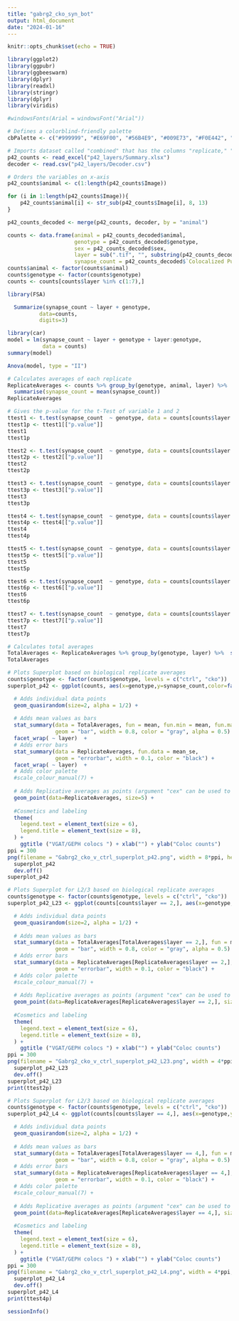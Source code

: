 ```yaml
---
title: "gabrg2_cko_syn_bot"
output: html_document
date: "2024-01-16"
---
```


```r
knitr::opts_chunk$set(echo = TRUE)

library(ggplot2)
library(ggpubr)
library(ggbeeswarm)
library(dplyr)
library(readxl)
library(stringr)
library(dplyr)
library(viridis)

#windowsFonts(Arial = windowsFont("Arial"))

# Defines a colorblind-friendly palette
cbPalette <- c("#999999", "#E69F00", "#56B4E9", "#009E73", "#F0E442", "#0072B2", "#D55E00", "#CC79A7")

# Imports dataset called "combined" that has the columns "replicate," "variable," and "value"
p42_counts <- read_excel("p42_layers/Summary.xlsx")
decoder <- read.csv("p42_layers/Decoder.csv")

```


```r
# Orders the variables on x-axis
p42_counts$animal <- c(1:length(p42_counts$Image))

for (i in 1:length(p42_counts$Image)){
    p42_counts$animal[i] <- str_sub(p42_counts$Image[i], 8, 13)
}

p42_counts_decoded <- merge(p42_counts, decoder, by = "animal")

counts <- data.frame(animal = p42_counts_decoded$animal,
                     genotype = p42_counts_decoded$genotype,
                     sex = p42_counts_decoded$sex,
                     layer = sub(".tif", "", substring(p42_counts_decoded$Image, regexpr(".tif", p42_counts_decoded$Image) - 1)),
                     synapse_count = p42_counts_decoded$`Colocalized Puncta Count`)
counts$animal <- factor(counts$animal)
counts$genotype <- factor(counts$genotype)
counts <- counts[counts$layer %in% c(1:7),]
```


```r
library(FSA)

  Summarize(synapse_count ~ layer + genotype,
          data=counts,
          digits=3)
```
```r
library(car)
model = lm(synapse_count ~ layer + genotype + layer:genotype,
           data = counts)
summary(model)

Anova(model, type = "II")

```


```r
# Calculates averages of each replicate
ReplicateAverages <- counts %>% group_by(genotype, animal, layer) %>%
  summarise(synapse_count = mean(synapse_count))
ReplicateAverages

# Gives the p-value for the t-Test of variable 1 and 2
ttest1 <- t.test(synapse_count  ~ genotype, data = counts[counts$layer == 1,], alternative = "two.sided", var.equal = TRUE, conf.level = 0.95)
ttest1p <- ttest1[["p.value"]]
ttest1
ttest1p

ttest2 <- t.test(synapse_count  ~ genotype, data = counts[counts$layer == 2,], alternative = "two.sided", var.equal = TRUE, conf.level = 0.95)
ttest2p <- ttest2[["p.value"]]
ttest2
ttest2p

ttest3 <- t.test(synapse_count  ~ genotype, data = counts[counts$layer == 3,], alternative = "two.sided", var.equal = TRUE, conf.level = 0.95)
ttest3p <- ttest3[["p.value"]]
ttest3
ttest3p

ttest4 <- t.test(synapse_count  ~ genotype, data = counts[counts$layer == 4,], alternative = "two.sided", var.equal = TRUE, conf.level = 0.95)
ttest4p <- ttest4[["p.value"]]
ttest4
ttest4p

ttest5 <- t.test(synapse_count  ~ genotype, data = counts[counts$layer == 5,], alternative = "two.sided", var.equal = TRUE, conf.level = 0.95)
ttest5p <- ttest5[["p.value"]]
ttest5
ttest5p

ttest6 <- t.test(synapse_count  ~ genotype, data = counts[counts$layer == 6,], alternative = "two.sided", var.equal = TRUE, conf.level = 0.95)
ttest6p <- ttest6[["p.value"]]
ttest6
ttest6p

ttest7 <- t.test(synapse_count  ~ genotype, data = counts[counts$layer == 7,], alternative = "two.sided", var.equal = TRUE, conf.level = 0.95)
ttest7p <- ttest7[["p.value"]]
ttest7
ttest7p

# Calculates total averages
TotalAverages <- ReplicateAverages %>% group_by(genotype, layer) %>%  summarise(synapse_count = mean(synapse_count))
TotalAverages

```

```r
# Plots Superplot based on biological replicate averages
counts$genotype <- factor(counts$genotype, levels = c("ctrl", "cko"))
superplot_p42 <- ggplot(counts, aes(x=genotype,y=synapse_count,color=factor(animal))) +

  # Adds individual data points
  geom_quasirandom(size=2, alpha = 1/2) +
  
  # Adds mean values as bars
  stat_summary(data = TotalAverages, fun = mean, fun.min = mean, fun.max = mean,
               geom = "bar", width = 0.8, color = "gray", alpha = 0.5) +
  facet_wrap( ~ layer)  +               
  # Adds error bars
  stat_summary(data = ReplicateAverages, fun.data = mean_se,
               geom = "errorbar", width = 0.1, color = "black") +
  facet_wrap( ~ layer)  +          
  # Adds color palette
  #scale_colour_manual(7) +
  
  # Adds Replicative averages as points (argument "cex" can be used to spread the data points if the averages are close together)
  geom_point(data=ReplicateAverages, size=5) +
  
  #Cosmetics and labeling
  theme(
    legend.text = element_text(size = 6),
    legend.title = element_text(size = 8), 
  ) +
    ggtitle ("VGAT/GEPH colocs ") + xlab("") + ylab("Coloc counts") 
ppi = 300
png(filename = "Gabrg2_cko_v_ctrl_superplot_p42.png", width = 8*ppi, height = 8*ppi, res = ppi)
  superplot_p42
  dev.off()
superplot_p42
```
```r
# Plots Superplot for L2/3 based on biological replicate averages
counts$genotype <- factor(counts$genotype, levels = c("ctrl", "cko"))
superplot_p42_L23 <- ggplot(counts[counts$layer == 2,], aes(x=genotype,y=synapse_count,color=factor(animal))) +

  # Adds individual data points
  geom_quasirandom(size=2, alpha = 1/2) +
  
  # Adds mean values as bars
  stat_summary(data = TotalAverages[TotalAverages$layer == 2,], fun = mean, fun.min = mean, fun.max = mean,
               geom = "bar", width = 0.8, color = "gray", alpha = 0.5)  +      
  # Adds error bars
  stat_summary(data = ReplicateAverages[ReplicateAverages$layer == 2,], fun.data = mean_se,
               geom = "errorbar", width = 0.1, color = "black") +
  # Adds color palette
  #scale_colour_manual(7) +
  
  # Adds Replicative averages as points (argument "cex" can be used to spread the data points if the averages are close together)
  geom_point(data=ReplicateAverages[ReplicateAverages$layer == 2,], size=5) +
  
  #Cosmetics and labeling
  theme(
    legend.text = element_text(size = 6),
    legend.title = element_text(size = 8), 
  ) +
    ggtitle ("VGAT/GEPH colocs ") + xlab("") + ylab("Coloc counts") 
ppi = 300
png(filename = "Gabrg2_cko_v_ctrl_superplot_p42_L23.png", width = 4*ppi, height = 3*ppi, res = ppi)
  superplot_p42_L23
  dev.off()
superplot_p42_L23
print(ttest2p)
```
```r
# Plots Superplot for L2/3 based on biological replicate averages
counts$genotype <- factor(counts$genotype, levels = c("ctrl", "cko"))
superplot_p42_L4 <- ggplot(counts[counts$layer == 4,], aes(x=genotype,y=synapse_count,color=factor(animal))) +

  # Adds individual data points
  geom_quasirandom(size=2, alpha = 1/2) +
  
  # Adds mean values as bars
  stat_summary(data = TotalAverages[TotalAverages$layer == 4,], fun = mean, fun.min = mean, fun.max = mean,
               geom = "bar", width = 0.8, color = "gray", alpha = 0.5)  +      
  # Adds error bars
  stat_summary(data = ReplicateAverages[ReplicateAverages$layer == 4,], fun.data = mean_se,
               geom = "errorbar", width = 0.1, color = "black") +
  # Adds color palette
  #scale_colour_manual(7) +
  
  # Adds Replicative averages as points (argument "cex" can be used to spread the data points if the averages are close together)
  geom_point(data=ReplicateAverages[ReplicateAverages$layer == 4,], size=5) +
  
  #Cosmetics and labeling
  theme(
    legend.text = element_text(size = 6),
    legend.title = element_text(size = 8), 
  ) +
    ggtitle ("VGAT/GEPH colocs ") + xlab("") + ylab("Coloc counts") 
ppi = 300
png(filename = "Gabrg2_cko_v_ctrl_superplot_p42_L4.png", width = 4*ppi, height = 3*ppi, res = ppi)
  superplot_p42_L4
  dev.off()
superplot_p42_L4
print(ttest4p)
```

```r
sessionInfo()
```

